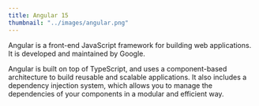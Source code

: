 ```yaml
---
title: Angular 15
thumbnail: "../images/angular.png"
---
```


Angular is a front-end JavaScript framework for building web applications.
It is developed and maintained by Google.

Angular is built on top of TypeScript, and uses a component-based architecture to build reusable and scalable applications.
It also includes a dependency injection system, which allows you to manage the dependencies of your components in a modular and efficient way.

